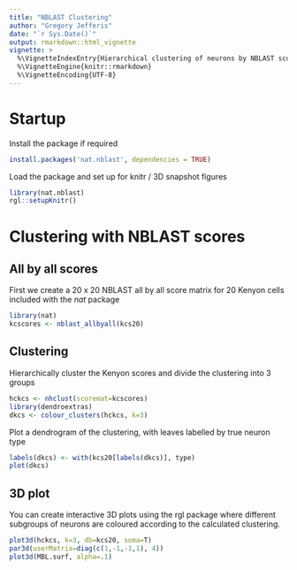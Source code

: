 ```yaml
---
title: "NBLAST Clustering"
author: "Gregory Jefferis"
date: "`r Sys.Date()`"
output: rmarkdown::html_vignette
vignette: >
  %\VignetteIndexEntry{Hierarchical clustering of neurons by NBLAST scores}
  %\VignetteEngine{knitr::rmarkdown}
  %\VignetteEncoding{UTF-8}
---
```


# Startup
Install the package if required
```r
install.packages('nat.nblast', dependencies = TRUE)
```

Load the package and set up for knitr / 3D snapshot figures
```r
library(nat.nblast)
rgl::setupKnitr()
```



# Clustering with NBLAST scores
## All by all scores
First we create a 20 x 20 NBLAST all by all score matrix for 20 Kenyon cells included 
with the *nat* package

```r
library(nat)
kcscores <- nblast_allbyall(kcs20)
```

## Clustering

Hierarchically cluster the Kenyon scores and divide the clustering into 3 groups
```r
hckcs <- nhclust(scoremat=kcscores)
library(dendroextras)
dkcs <- colour_clusters(hckcs, k=3)
```

Plot a dendrogram of the clustering, with leaves labelled by true neuron type

```r
labels(dkcs) <- with(kcs20[labels(dkcs)], type)
plot(dkcs)
```

## 3D plot
You can create interactive 3D plots using the rgl package where different
subgroups of neurons are coloured according to the calculated clustering.
```r
plot3d(hckcs, k=3, db=kcs20, soma=T)
par3d(userMatrix=diag(c(1,-1,-1,1), 4))
plot3d(MBL.surf, alpha=.1)
```

